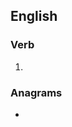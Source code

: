 {{also|dératés}}
==English==

===Verb===
{{head|en|verb form}}

# {{en-third-person singular of|derate}}

===Anagrams===
* {{anagrams|en|Tasered|dearest|e-trades|estrade|readest|red teas|redates|sedater|steared|tasered}}